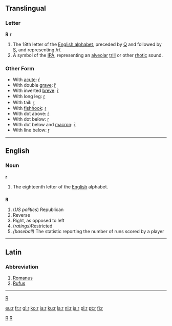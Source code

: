 ==Translingual==

===Letter===
'''R''' '''r'''

# The 18th letter of the [[Wiktionary:About Roman script|English alphabet]], preceded by [[Q]] and followed by [[S]], and representing /r/.
# A symbol of the [[IPA]], representing an [[alveolar]] [[trill]] or other [[rhotic]] sound.

===Other Form===
*With [[acute]]: [[ŕ]]
*With double [[grave]]: [[ȑ]]
*With inverted [[breve]]: [[ȓ]]
*With long leg: [[ɼ]]
*With tail: [[ɽ]]
*With [[fishhook]]: [[ɾ]]
*With dot above: [[ṙ]]
*With dot below: [[ṛ]]
*With dot below and [[macron]]: [[ṝ]]
*With line below: [[ṟ]]
----

==English==

===Noun===
'''r'''

# The eighteenth letter of the [[English]] alphabet.

==={{abbreviation}}===
'''R'''

#(''US politics'') Republican
#Reverse
#Right, as opposed to left
#(''ratings'')Restricted
#''(baseball)'' The statistic reporting the number of runs scored by a player

----

==Latin==
===Abbreviation===

# [[Romanus]]
# [[Rufus]]
----

[[Category:Latin letters|R]]
[[Category:IPA symbols|R]]

[[category:Baseball|R]]

[[eu:r]]
[[fr:r]]
[[gl:r]]
[[ko:r]]
[[ia:r]]
[[ku:r]]
[[la:r]]
[[nl:r]]
[[ja:r]]
[[pl:r]]
[[pt:r]]
[[fi:r]]